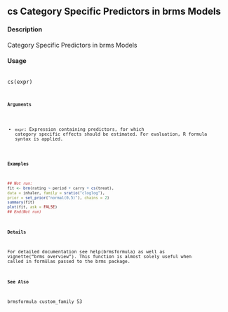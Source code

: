 ## cs Category Specific Predictors in brms Models

#### Description 
Category Specific Predictors in brms Models

#### Usage
<pre><code>
cs(expr)
<code></pre>

#### Arguments

* ``expr``: Expression containing predictors, for which category specific effects should be estimated. For evaluation, R formula syntax is applied.



#### Examples

```r
## Not run:
fit <- brm(rating ~ period + carry + cs(treat),
data = inhaler, family = sratio("cloglog"),
prior = set_prior("normal(0,5)"), chains = 2)
summary(fit)
plot(fit, ask = FALSE)
## End(Not run)
```

#### Details
For detailed documentation see help(brmsformula) as well as vignette("brms_overview").
This function is almost solely useful when called in formulas passed to the brms package.

#### See Also
brmsformula
custom_family 53
